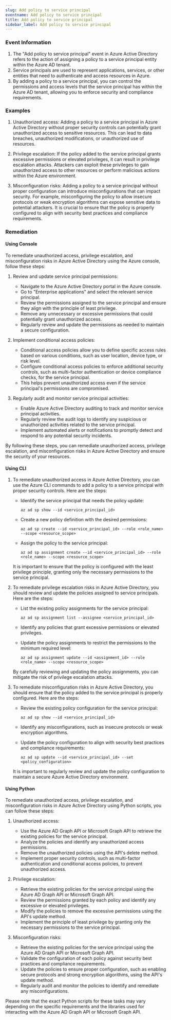 ```yaml
--- 
slug: Add policy to service principal
eventname: Add policy to service principal
title: Add policy to service principal
sidebar_label: Add policy to service principal
---
```

                       
### Event Information

1. The "Add policy to service principal" event in Azure Active Directory refers to the action of assigning a policy to a service principal entity within the Azure AD tenant.
2. Service principals are used to represent applications, services, or other entities that need to authenticate and access resources in Azure.
3. By adding a policy to a service principal, you can control the permissions and access levels that the service principal has within the Azure AD tenant, allowing you to enforce security and compliance requirements.


### Examples

1. Unauthorized access: Adding a policy to a service principal in Azure Active Directory without proper security controls can potentially grant unauthorized access to sensitive resources. This can lead to data breaches, unauthorized modifications, or unauthorized use of resources.

2. Privilege escalation: If the policy added to the service principal grants excessive permissions or elevated privileges, it can result in privilege escalation attacks. Attackers can exploit these privileges to gain unauthorized access to other resources or perform malicious actions within the Azure environment.

3. Misconfiguration risks: Adding a policy to a service principal without proper configuration can introduce misconfigurations that can impact security. For example, misconfiguring the policy to allow insecure protocols or weak encryption algorithms can expose sensitive data to potential attackers. It is crucial to ensure that the policy is properly configured to align with security best practices and compliance requirements.

### Remediation

#### Using Console

To remediate unauthorized access, privilege escalation, and misconfiguration risks in Azure Active Directory using the Azure console, follow these steps:

1. Review and update service principal permissions:
   - Navigate to the Azure Active Directory portal in the Azure console.
   - Go to "Enterprise applications" and select the relevant service principal.
   - Review the permissions assigned to the service principal and ensure they align with the principle of least privilege.
   - Remove any unnecessary or excessive permissions that could potentially grant unauthorized access.
   - Regularly review and update the permissions as needed to maintain a secure configuration.

2. Implement conditional access policies:
   - Conditional access policies allow you to define specific access rules based on various conditions, such as user location, device type, or risk level.
   - Configure conditional access policies to enforce additional security controls, such as multi-factor authentication or device compliance checks, for the service principal.
   - This helps prevent unauthorized access even if the service principal's permissions are compromised.

3. Regularly audit and monitor service principal activities:
   - Enable Azure Active Directory auditing to track and monitor service principal activities.
   - Regularly review the audit logs to identify any suspicious or unauthorized activities related to the service principal.
   - Implement automated alerts or notifications to promptly detect and respond to any potential security incidents.

By following these steps, you can remediate unauthorized access, privilege escalation, and misconfiguration risks in Azure Active Directory and ensure the security of your resources.

#### Using CLI

1. To remediate unauthorized access in Azure Active Directory, you can use the Azure CLI commands to add a policy to a service principal with proper security controls. Here are the steps:

   - Identify the service principal that needs the policy update:
     ```
     az ad sp show --id <service_principal_id>
     ```

   - Create a new policy definition with the desired permissions:
     ```
     az ad sp create --id <service_principal_id> --role <role_name> --scope <resource_scope>
     ```

   - Assign the policy to the service principal:
     ```
     az ad sp assignment create --id <service_principal_id> --role <role_name> --scope <resource_scope>
     ```

   It is important to ensure that the policy is configured with the least privilege principle, granting only the necessary permissions to the service principal.

2. To remediate privilege escalation risks in Azure Active Directory, you should review and update the policies assigned to service principals. Here are the steps:

   - List the existing policy assignments for the service principal:
     ```
     az ad sp assignment list --assignee <service_principal_id>
     ```

   - Identify any policies that grant excessive permissions or elevated privileges.

   - Update the policy assignments to restrict the permissions to the minimum required level:
     ```
     az ad sp assignment update --id <assignment_id> --role <role_name> --scope <resource_scope>
     ```

   By carefully reviewing and updating the policy assignments, you can mitigate the risk of privilege escalation attacks.

3. To remediate misconfiguration risks in Azure Active Directory, you should ensure that the policy added to the service principal is properly configured. Here are the steps:

   - Review the existing policy configuration for the service principal:
     ```
     az ad sp show --id <service_principal_id>
     ```

   - Identify any misconfigurations, such as insecure protocols or weak encryption algorithms.

   - Update the policy configuration to align with security best practices and compliance requirements:
     ```
     az ad sp update --id <service_principal_id> --set <policy_configuration>
     ```

   It is important to regularly review and update the policy configuration to maintain a secure Azure Active Directory environment.

#### Using Python

To remediate unauthorized access, privilege escalation, and misconfiguration risks in Azure Active Directory using Python scripts, you can follow these steps:

1. Unauthorized access:
   - Use the Azure AD Graph API or Microsoft Graph API to retrieve the existing policies for the service principal.
   - Analyze the policies and identify any unauthorized access permissions.
   - Remove the unauthorized policies using the API's delete method.
   - Implement proper security controls, such as multi-factor authentication and conditional access policies, to prevent unauthorized access.

2. Privilege escalation:
   - Retrieve the existing policies for the service principal using the Azure AD Graph API or Microsoft Graph API.
   - Review the permissions granted by each policy and identify any excessive or elevated privileges.
   - Modify the policies to remove the excessive permissions using the API's update method.
   - Implement the principle of least privilege by granting only the necessary permissions to the service principal.

3. Misconfiguration risks:
   - Retrieve the existing policies for the service principal using the Azure AD Graph API or Microsoft Graph API.
   - Validate the configuration of each policy against security best practices and compliance requirements.
   - Update the policies to ensure proper configuration, such as enabling secure protocols and strong encryption algorithms, using the API's update method.
   - Regularly audit and monitor the policies to identify and remediate any misconfigurations.

Please note that the exact Python scripts for these tasks may vary depending on the specific requirements and the libraries used for interacting with the Azure AD Graph API or Microsoft Graph API.


 
